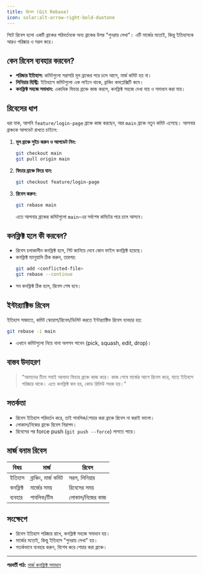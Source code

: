 ```yaml
---
title: রিবেস (Git Rebase)
icon: solar:alt-arrow-right-bold-duotone
---
```


গিটে রিবেস হলো একটি ব্রাঞ্চের পরিবর্তনকে অন্য ব্রাঞ্চের উপর "পুনরায় লেখা"। এটি মার্জের মতোই, কিন্তু ইতিহাসকে আরও পরিষ্কার ও সরল করে।

## কেন রিবেস ব্যবহার করবেন?
- **পরিষ্কার ইতিহাস:** কমিটগুলো সরাসরি মূল ব্রাঞ্চের পরে চলে আসে, মার্জ কমিট হয় না।
- **লিনিয়ার হিস্ট্রি:** ইতিহাসে কমিটগুলো এক লাইনে থাকে, ব্রাঞ্চিং কমপ্লেক্সিটি কমে।
- **কনফ্লিক্ট সহজে সমাধান:** একাধিক ফিচার ব্রাঞ্চে কাজ করলে, কনফ্লিক্ট সহজে দেখা যায় ও সমাধান করা যায়।

## রিবেসের ধাপ

ধরা যাক, আপনি `feature/login-page` ব্রাঞ্চে কাজ করছেন, আর `main` ব্রাঞ্চে নতুন কমিট এসেছে। আপনার ব্রাঞ্চকে আপডেট রাখতে চাইলে:

1. **মূল ব্রাঞ্চে সুইচ করুন ও আপডেট নিন:**
   ```bash
   git checkout main
   git pull origin main
   ```
2. **ফিচার ব্রাঞ্চে ফিরে যান:**
   ```bash
   git checkout feature/login-page
   ```
3. **রিবেস করুন:**
   ```bash
   git rebase main
   ```
   এতে আপনার ব্রাঞ্চের কমিটগুলো `main`-এর সর্বশেষ কমিটের পরে চলে আসবে।

## কনফ্লিক্ট হলে কী করবেন?
- রিবেস চলাকালীন কনফ্লিক্ট হলে, গিট জানিয়ে দেবে কোন ফাইল কনফ্লিক্ট হয়েছে।
- কনফ্লিক্ট ম্যানুয়ালি ঠিক করুন, তারপর:
  ```bash
  git add <conflicted-file>
  git rebase --continue
  ```
- সব কনফ্লিক্ট ঠিক হলে, রিবেস শেষ হবে।

## ইন্টার‍্যাক্টিভ রিবেস

ইতিহাস সাজাতে, কমিট স্কোয়াশ/রিনেম/ডিলিট করতে ইন্টার‍্যাক্টিভ রিবেস ব্যবহার হয়:
```bash
git rebase -i main
```
- এখানে কমিটগুলো নিয়ে নানা অপশন পাবেন (pick, squash, edit, drop)।

## বাস্তব উদাহরণ

> "আমাদের টিমে সবাই আলাদা ফিচার ব্রাঞ্চে কাজ করে। কাজ শেষে মার্জের আগে রিবেস করে, যাতে ইতিহাস পরিষ্কার থাকে। এতে কনফ্লিক্ট কম হয়, কোড রিভিউ সহজ হয়।"

## সতর্কতা
- রিবেস ইতিহাস পরিবর্তন করে, তাই পাবলিক/শেয়ার করা ব্রাঞ্চে রিবেস না করাই ভালো।
- লোকাল/নিজের ব্রাঞ্চে রিবেস নিরাপদ।
- রিবেসের পর force push (`git push --force`) লাগতে পারে।

## মার্জ বনাম রিবেস
| বিষয়         | মার্জ                | রিবেস                |
|--------------|----------------------|----------------------|
| ইতিহাস        | ব্রাঞ্চিং, মার্জ কমিট | সরল, লিনিয়ার         |
| কনফ্লিক্ট    | মার্জের সময়          | রিবেসের সময়          |
| ব্যবহার       | পাবলিক/টিম           | লোকাল/নিজের কাজ      |

## সংক্ষেপে
- রিবেস ইতিহাস পরিষ্কার রাখে, কনফ্লিক্ট সহজে সমাধান হয়।
- মার্জের মতোই, কিন্তু ইতিহাস "পুনরায় লেখা" হয়।
- সতর্কভাবে ব্যবহার করুন, বিশেষ করে শেয়ার করা ব্রাঞ্চে।

---

**পরবর্তী পাঠ:** [মার্জ কনফ্লিক্ট সমাধান](/dev-ops/git-merge-conflict)
